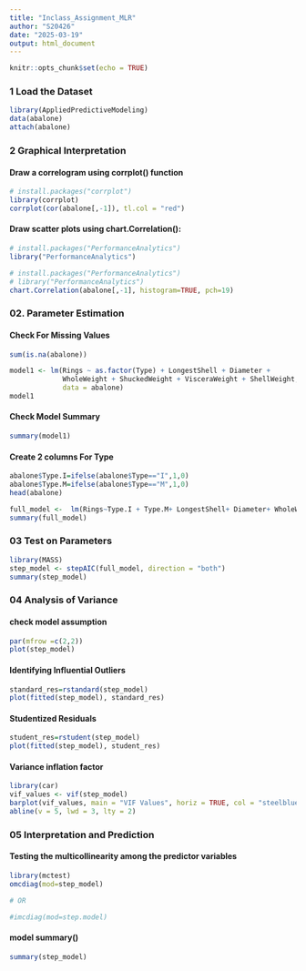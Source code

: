```yaml
---
title: "Inclass_Assignment_MLR"
author: "S20426"
date: "2025-03-19"
output: html_document
---
```


```r
knitr::opts_chunk$set(echo = TRUE)
```


### 1 Load the Dataset

```r
library(AppliedPredictiveModeling)
data(abalone)
attach(abalone)
```

### 2 Graphical Interpretation

#### Draw a correlogram using corrplot() function

```r
# install.packages("corrplot")
library(corrplot)
corrplot(cor(abalone[,-1]), tl.col = "red")
```



####  Draw scatter plots using chart.Correlation():

```r
# install.packages("PerformanceAnalytics")
library("PerformanceAnalytics")
```

```r
# install.packages("PerformanceAnalytics")
# library("PerformanceAnalytics")
chart.Correlation(abalone[,-1], histogram=TRUE, pch=19)
```


###  02. Parameter Estimation

#### Check For Missing Values

```r
sum(is.na(abalone))

```


```r
model1 <- lm(Rings ~ as.factor(Type) + LongestShell + Diameter + 
             WholeWeight + ShuckedWeight + VisceraWeight + ShellWeight, 
             data = abalone)
model1
```

#### Check Model Summary

```r
summary(model1)

```



#### Create 2 columns For Type

```r
abalone$Type.I=ifelse(abalone$Type=="I",1,0)
abalone$Type.M=ifelse(abalone$Type=="M",1,0)
head(abalone)
```

```r
full_model <-  lm(Rings~Type.I + Type.M+ LongestShell+ Diameter+ WholeWeight+ ShuckedWeight+ VisceraWeight+ ShellWeight,data=abalone)
summary(full_model)
```


### 03 Test on Parameters

```r
library(MASS)
step_model <- stepAIC(full_model, direction = "both")
summary(step_model)

```

### 04 Analysis of Variance


#### check model assumption

```r
par(mfrow =c(2,2))
plot(step_model)
```

#### Identifying Influential Outliers

```r
standard_res=rstandard(step_model)
plot(fitted(step_model), standard_res)
```


#### Studentized Residuals

```r
student_res=rstudent(step_model)
plot(fitted(step_model), student_res)
```

#### Variance inflation factor

```r
library(car)
vif_values <- vif(step_model)          
barplot(vif_values, main = "VIF Values", horiz = TRUE, col = "steelblue") 
abline(v = 5, lwd = 3, lty = 2)    

```

### 05 Interpretation and Prediction

#### Testing the multicollinearity among the predictor variables

```r
library(mctest)
omcdiag(mod=step_model)     

# OR

#imcdiag(mod=step.model)   

```
#### model summary()

```r
summary(step_model)
```


